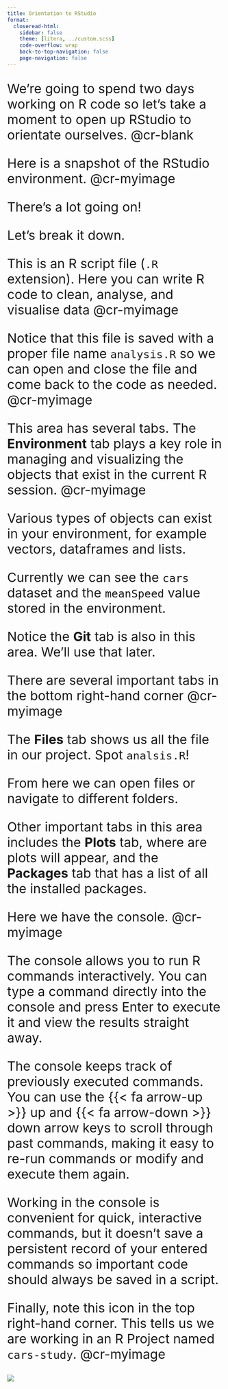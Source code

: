 ```yaml
---
title: Orientation to RStudio
format: 
  closeread-html:
    sidebar: false
    theme: [litera, ../custom.scss]
    code-overflow: wrap
    back-to-top-navigation: false
    page-navigation: false
---
```


:::: {.cr-section layout="sidebar-right" style="font-size:30px;"}

We're going to spend two days working on R code so let's take a moment to open up RStudio to orientate ourselves. @cr-blank

Here is a snapshot of the RStudio environment.  @cr-myimage

There's a lot going on! 

Let's break it down.

This is an R script file (`.R` extension). Here you can write R code to clean, analyse, and visualise data [@cr-myimage]{pan-to="30%, 20%" scale-by="1.5"}

Notice that this file is saved with a proper file name `analysis.R` so we can open and close the file and come back to the code as needed. [@cr-myimage]{pan-to="60%, 80%" scale-by="2"}

This area has several tabs. The **Environment** tab plays a key role in managing and visualizing the objects that exist in the current R session. [@cr-myimage]{pan-to="-30%, 40%" scale-by="1.5"}

Various types of objects can exist in your environment, for example vectors, dataframes and lists.

Currently we can see the `cars` dataset and the `meanSpeed` value stored in the environment.

Notice the **Git** tab is also in this area. We'll use that later.


There are several important tabs in the bottom right-hand corner [@cr-myimage]{pan-to="-30%, -40%" scale-by="1.5"}

The **Files** tab shows us all the file in our project. Spot `analsis.R`!

From here we can open files or navigate to different folders. 

Other important tabs in this area includes the **Plots** tab, where are plots will appear, and the **Packages** tab that has a list of all the installed packages.

Here we have the console. [@cr-myimage]{pan-to="30%, -40%" scale-by="1.5"}

The console allows you to run R commands interactively. You can type a command directly into the console and press Enter to execute it and view the results straight away. 

The console keeps track of previously executed commands. You can use the {{< fa arrow-up >}} up and {{< fa arrow-down >}} down arrow keys to scroll through past commands, making it easy to re-run commands or modify and execute them again.

Working in the console is convenient for quick, interactive commands, but it doesn't save a persistent record of your entered commands so important code should always be saved in a script.

Finally, note this icon in the top right-hand corner. This tells us we are working in an R Project named `cars-study`. [@cr-myimage]{pan-to="-80%, 80%" scale-by="1.5"}

:::{#cr-blank}

:::

:::{#cr-myimage}
![](../images/rstudio-blank.png)
:::

::::


<!-- <br><br> -->

<!-- ## Mini-Exercise -->

<!-- ::: {.clock-cr} -->

<!-- {{< fa clock >}} 5 minutes -->

<!-- ::: -->

<!-- ### Make yourself at home -->

<!-- :::: {.columns} -->

<!-- ::: {.column width=34%} -->

<!-- <iframe style="width:100%;max-width:360px;height:360px;" src="https://stopwatch-app.com/widget/timer?theme=dark&color=yellow&hrs=0&min=5&sec=0" frameborder="0"></iframe> -->

<!-- ::: -->

<!-- ::: {.column width=66%} -->

<!-- 1. Enter `getwd()` at the console to see your current working directory. Make a note of this location!  -->

<!-- 2. In the RStudio menu navigate to `Tools > Global Options > Appearance` and choose an editor theme that you like! -->


<!-- ::: -->
<!-- :::: -->